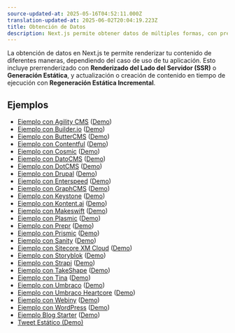 ```yaml
---
source-updated-at: 2025-05-16T04:52:11.000Z
translation-updated-at: 2025-06-02T20:04:19.223Z
title: Obtención de Datos
description: Next.js permite obtener datos de múltiples formas, con prerenderizado, renderizado del lado del servidor (SSR) o generación de sitios estáticos, y regeneración estática incremental. Aprende a gestionar los datos de tu aplicación en Next.js.
---
```


La obtención de datos en Next.js te permite renderizar tu contenido de diferentes maneras, dependiendo del caso de uso de tu aplicación. Esto incluye prerrenderizado con **Renderizado del Lado del Servidor (SSR)** o **Generación Estática**, y actualización o creación de contenido en tiempo de ejecución con **Regeneración Estática Incremental**.

## Ejemplos

- [Ejemplo con Agility CMS](https://github.com/vercel/next.js/tree/canary/examples/cms-agilitycms) ([Demo](https://next-blog-agilitycms.vercel.app/))
- [Ejemplo con Builder.io](https://github.com/vercel/next.js/tree/canary/examples/cms-builder-io) ([Demo](https://cms-builder-io.vercel.app/))
- [Ejemplo con ButterCMS](https://github.com/vercel/next.js/tree/canary/examples/cms-buttercms) ([Demo](https://next-blog-buttercms.vercel.app/))
- [Ejemplo con Contentful](https://github.com/vercel/next.js/tree/canary/examples/cms-contentful) ([Demo](https://app-router-contentful.vercel.app/))
- [Ejemplo con Cosmic](https://github.com/vercel/next.js/tree/canary/examples/cms-cosmic) ([Demo](https://next-blog-cosmic.vercel.app/))
- [Ejemplo con DatoCMS](https://github.com/vercel/next.js/tree/canary/examples/cms-datocms) ([Demo](https://next-blog-datocms.vercel.app/))
- [Ejemplo con DotCMS](https://github.com/vercel/next.js/tree/canary/examples/cms-dotcms) ([Demo](https://nextjs-dotcms-blog.vercel.app/))
- [Ejemplo con Drupal](https://github.com/vercel/next.js/tree/canary/examples/cms-drupal) ([Demo](https://cms-drupal.vercel.app/))
- [Ejemplo con Enterspeed](https://github.com/vercel/next.js/tree/canary/examples/cms-enterspeed) ([Demo](https://next-blog-demo.enterspeed.com/))
- [Ejemplo con GraphCMS](https://github.com/vercel/next.js/tree/canary/examples/cms-graphcms) ([Demo](https://next-blog-graphcms.vercel.app/))
- [Ejemplo con Keystone](https://github.com/vercel/next.js/tree/canary/examples/cms-keystonejs-embedded) ([Demo](https://nextjs-keystone-demo.vercel.app/))
- [Ejemplo con Kontent.ai](https://github.com/vercel/next.js/tree/canary/examples/cms-kontent-ai) ([Demo](https://next-blog-kontent-ai.vercel.app/))
- [Ejemplo con Makeswift](https://github.com/vercel/next.js/tree/canary/examples/cms-makeswift) ([Demo](https://nextjs-makeswift-example.vercel.app/))
- [Ejemplo con Plasmic](https://github.com/vercel/next.js/tree/canary/examples/cms-plasmic) ([Demo](https://nextjs-plasmic-example.vercel.app/))
- [Ejemplo con Prepr](https://github.com/vercel/next.js/tree/canary/examples/cms-prepr) ([Demo](https://next-blog-prepr.vercel.app/))
- [Ejemplo con Prismic](https://github.com/vercel/next.js/tree/canary/examples/cms-prismic) ([Demo](https://next-blog-prismic.vercel.app/))
- [Ejemplo con Sanity](https://github.com/vercel/next.js/tree/canary/examples/cms-sanity) ([Demo](https://next-blog.sanity.build/))
- [Ejemplo con Sitecore XM Cloud](https://github.com/vercel/next.js/tree/canary/examples/cms-sitecore-xmcloud) ([Demo](https://vercel-sitecore-xmcloud-demo.vercel.app/))
- [Ejemplo con Storyblok](https://github.com/vercel/next.js/tree/canary/examples/cms-storyblok) ([Demo](https://next-blog-storyblok.vercel.app/))
- [Ejemplo con Strapi](https://github.com/vercel/next.js/tree/canary/examples/cms-strapi) ([Demo](https://next-blog-strapi.vercel.app/))
- [Ejemplo con TakeShape](https://github.com/vercel/next.js/tree/canary/examples/cms-takeshape) ([Demo](https://next-blog-takeshape.vercel.app/))
- [Ejemplo con Tina](https://github.com/vercel/next.js/tree/canary/examples/cms-tina) ([Demo](https://cms-tina-example.vercel.app/))
- [Ejemplo con Umbraco](https://github.com/vercel/next.js/tree/canary/examples/cms-umbraco) ([Demo](https://nextjs-umbraco-sample-blog.vercel.app/))
- [Ejemplo con Umbraco Heartcore](https://github.com/vercel/next.js/tree/canary/examples/cms-umbraco-heartcore) ([Demo](https://next-blog-umbraco-heartcore.vercel.app/))
- [Ejemplo con Webiny](https://github.com/vercel/next.js/tree/canary/examples/cms-webiny) ([Demo](https://webiny-headlesscms-nextjs-example.vercel.app/))
- [Ejemplo con WordPress](https://github.com/vercel/next.js/tree/canary/examples/cms-wordpress) ([Demo](https://next-blog-wordpress.vercel.app/))
- [Ejemplo Blog Starter](https://github.com/vercel/next.js/tree/canary/examples/blog-starter) ([Demo](https://next-blog-starter.vercel.app/))
- [Tweet Estático (Demo)](https://react-tweet.vercel.app/)